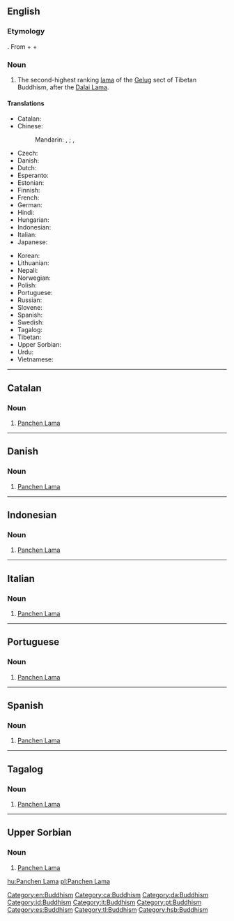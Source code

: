 ==English==
{{wikipedia}}

===Etymology===
{{etyl|bo|en}} {{term|lang=bo|sc=Tibt|པན་ཆེན་བླ་མ|tr=Pan-chen Bla-ma}}. From {{etyl|sa|-}} {{term|पण्डित|lang=sa|sc=Deva|tr=paṇḍita||scholar}} + {{etyl|bo|-}} {{term|ཆེན་པོ|lang=bo|sc=Tibt|tr=chenpo||big}} + {{etyl|bo|-}} {{term|lang=bo|sc=Tibt|བླ་མ|tr=bla-ma}}

===Noun===
{{en-noun}}

# {{context|Tibetan Buddhism|lang=en}} The second-highest ranking [[lama]] of the [[Gelug]] sect of Tibetan Buddhism, after the [[Dalai Lama]].

====Translations====
{{trans-top|second-highest ranking lama of the Gelug sect of Tibetan Buddhism}}
* Catalan: {{t|ca|Panchen Lama}}
* Chinese:
*: Mandarin: {{t|cmn|班禪喇嘛|sc=Hant}}, {{t+|cmn|班禅喇嘛|sc=Hans}}; {{t|cmn|班禪額爾德尼|sc=Hant}}, {{t+|cmn|班禅额尔德尼|sc=Hans}}
* Czech: {{t|cs|Pančhenlama}}
* Danish: {{t|da|Panchen Lama}}
* Dutch: {{t|nl|Panchen lama}}
* Esperanto: {{t|eo|Panĉen-lamao}}
* Estonian: {{t|et|Pantšen-laama}}
* Finnish: {{t|fi|Panchen-lama}}
* French: {{t|fr|Panchen-lama}}
* German: {{t|de|Penchen Lama}}
* Hindi: {{t|hi|पंचेन लामा}}
* Hungarian: {{t+|hu|Panchen Láma}}
* Indonesian: {{t|id|Panchen Lama}}
* Italian: {{t|it|Panchen Lama}}
* Japanese: {{t|ja|パンチェン・ラマ|tr=panchen rama}}
{{trans-mid}}
* Korean: {{t|ko|판첸 라마|sc=Hang|tr=panchen lama}}
* Lithuanian: {{t|lt|Pančen Lama}}
* Nepali: {{t-needed|ne}}
* Norwegian: {{t|no|Panchen Lama}}
* Polish: {{t|pl|panczenlama|m}}
* Portuguese: {{t|pt|Panchen Lama}}
* Russian: {{t|ru|Па́нчен-ла́ма|m}}
* Slovene: {{t|sl|Pančen Lama}}
* Spanish: {{t|es|Panchen Lama}}
* Swedish: {{t|sv|Panchen lama}}
* Tagalog: {{t|tl|Panchen Lama}}
* Tibetan: {{t|bo|པན་ཆེན་བླ་མ|tr=Pan-chen Bla-ma|sc=Tibt}}
* Upper Sorbian: {{t|hsb|Panchen Lama}}
* Urdu: {{t|ur|پنچن لاما}}
* Vietnamese: {{t|vi|Ban-thiền Lạt-ma}}
{{trans-bottom}}

[[Category:en:Buddhism]]

----

==Catalan==

===Noun===
{{ca-noun|m}}

# [[Panchen Lama]]

[[Category:ca:Buddhism]]

----

==Danish==

===Noun===
{{head|da|noun}}

# [[Panchen Lama]]

[[Category:da:Buddhism]]

----

==Indonesian==

===Noun===
{{id-noun}}

# [[Panchen Lama]]

[[Category:id:Buddhism]]

----

==Italian==

===Noun===
{{head|it|noun}}

# [[Panchen Lama]]

[[Category:it:Buddhism]]

----

==Portuguese==

===Noun===
{{pt-noun|m|s}}

# [[Panchen Lama]]

[[Category:pt:Buddhism]]

----

==Spanish==

===Noun===
{{head|es|noun|g=m}}

# [[Panchen Lama]]

[[Category:es:Buddhism]]

----

==Tagalog==

===Noun===
{{tl-noun}}

# [[Panchen Lama]]

[[Category:tl:Buddhism]]

----

==Upper Sorbian==

===Noun===
{{head|hsb|noun}}

# [[Panchen Lama]]

[[Category:hsb:Buddhism]]

[[hu:Panchen Lama]]
[[pl:Panchen Lama]]